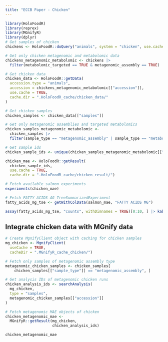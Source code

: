 ```yaml
---
title: "ECCB Paper - Chicken"
---
```


```r
library(HoloFoodR)
library(reprex)
library(MGnifyR)
library(dplyr)
# Get samples of chicken
chickens <- HoloFoodR::doQuery("animals", system = "chicken", use.cache = TRUE, cache.dir = ".HoloFoodR_cache/chicken_query/")

# Get only chicken metagenomic and metabolomic data
chickens_metagenomic_metabolomic <- chickens |>
  filter(metabolomic_targeted == TRUE & metagenomic_assembly == TRUE)
```

```r
# Get chicken data
chicken_data <- HoloFoodR::getData(
  accession.type = "animals",
  accession = chickens_metagenomic_metabolomic[["accession"]],
  use.cache = TRUE,
  cache.dir = ".HoloFoodR_cache/chicken_data/"
)

# Get chicken samples
chicken_samples <- chicken_data[["samples"]]
```

```r
# Get only metagenomic assemblies and targeted metabolomics
chicken_samples_metagenomic_metabolomic <-
  chicken_samples |>
  filter(sample_type == "metagenomic_assembly" | sample_type == "metabolomic_targeted")
```

```r
# Get sample ids
chicken_sample_ids <- unique(chicken_samples_metagenomic_metabolomic[["accession"]])
```

```r
chicken_mae <- HoloFoodR::getResult(
  chicken_sample_ids,
  use.cache = TRUE,
  cache.dir = ".HoloFoodR_cache/chicken_result/")
```

```r
# Fetch available salmon experiments
experiments(chicken_mae)

# Fetch FATTY ACIDS AG TreeSummarizedExperiment
fatty_acids_mg_tse <- getWithColData(salmon_mae, "FATTY ACIDS MG")

assay(fatty_acids_mg_tse, "counts", withDimnames = TRUE)[0:10, ] |> kable("pipe")
```

## Integrate chicken data with MGnify data

```r
# Create MgnifyClient object with caching for chicken samples
mg_chicken <- MgnifyClient(
  useCache = TRUE,
  cacheDir = ".MGnifyR_cache_chicken/")

# Fetch only samples of metagenomic assembly type
metagenomic_chicken_samples <- chicken_samples[
    chicken_samples[["sample_type"]] == "metagenomic_assembly", ]

# Get analysis IDs of metagenomic chicken runs
chicken_analysis_ids <- searchAnalysis(
  mg_chicken,
  type = "samples",
  metagenomic_chicken_samples[["accession"]]
)
```

```r
# Fetch metagenomic MAE objects of chicken
chicken_metagenomic_mae <-
  MGnifyR::getResult(mg_chicken,
                     chicken_analysis_ids)

chicken_metagenomic_mae
```

```r

```





